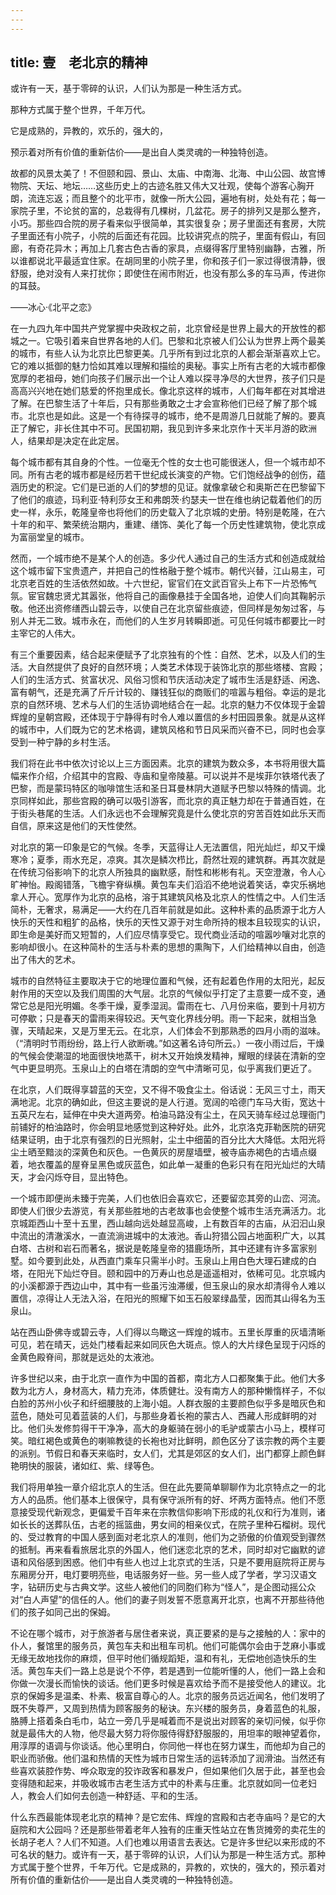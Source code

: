 ```yaml
---
---
---
```

title: 壹　老北京的精神
---




或许有一天，基于零碎的认识，人们认为那是一种生活方式。

那种方式属于整个世界，千年万代。

它是成熟的，异教的，欢乐的，强大的，

预示着对所有价值的重新估价——是出自人类灵魂的一种独特创造。

故都的风景太美了！不但颐和园、景山、太庙、中南海、北海、中山公园、故宫博物院、天坛、地坛……这些历史上的古迹名胜又伟大又壮观，使每个游客心胸开朗，流连忘返；而且整个的北平市，就像一所大公园，遍地有树，处处有花；每一家院子里，不论贫的富的，总栽得有几棵树，几盆花。房子的排列又是那么整齐，小巧。那些四合院的房子看来似乎很简单，其实很复杂；房子里面还有套房，大院子里面还有小院子，小院的后面还有花园。比较讲究点的院子，里面有假山，有回廊，有奇花异木；再加上几套古色古香的家具，点缀得客厅里特别幽静，古雅，所以谁都说北平最适宜住家。在胡同里的小院子里，你和孩子们一家过得很清静，很舒服，绝对没有人来打扰你；即使住在闹市附近，也没有那么多的车马声，传进你的耳鼓。

——冰心·《北平之恋》

在一九四九年中国共产党掌握中央政权之前，北京曾经是世界上最大的开放性的都城之一。它吸引着来自世界各地的人们。巴黎和北京被人们公认为世界上两个最美的城市，有些人认为北京比巴黎更美。几乎所有到过北京的人都会渐渐喜欢上它。它的难以抵御的魅力恰如其难以理解和描绘的奥秘。事实上所有古老的大城市都像宽厚的老祖母，她们向孩子们展示出一个让人难以探寻净尽的大世界，孩子们只是高高兴兴地在她们慈爱的怀抱里成长。像北京这样的城市，人们每年都在对其增进了解。在巴黎生活了十年后，只有那些勇敢之士才会宣称他们已经了解了那个城市。北京也是如此。这是一个有待探寻的城市，绝不是周游几日就能了解的。要真正了解它，非长住其中不可。民国初期，我见到许多来北京作十天半月游的欧洲人，结果却是决定在此定居。

每个城市都有其自身的个性。一位毫无个性的女士也可能很迷人，但一个城市却不同。所有古老的城市都是经历若干世纪成长演变的产物。它们饱经战争的创伤，蕴涵历史的积淀。它们是已逝的人们的梦想的见证。就像拿破仑和奥斯芒在巴黎留下了他们的痕迹，玛利亚·特利莎女王和弗朗茨·约瑟夫一世在维也纳记载着他们的历史一样，永乐，乾隆皇帝也将他们的历史载入了北京城的史册。特别是乾隆，在六十年的和平、繁荣统治期内，重建、缮饰、美化了每一个历史性建筑物，使北京成为富丽堂皇的城市。

然而，一个城市绝不是某个人的创造。多少代人通过自己的生活方式和创造成就给这个城市留下宝贵遗产，并把自己的性格融于整个城市。朝代兴替，江山易主，可北京老百姓的生活依然如故。十六世纪，宦官们在文武百官头上布下一片恐怖气氛。宦官魏忠贤尤其嚣张，他将自己的画像悬挂于全国各地，迫使人们向其鞠躬示敬。他还出资修缮西山碧云寺，以使自己在北京留些痕迹，但同样是匆匆过客，与别人并无二致。城市永在，而他们的人生岁月转瞬即逝。可见任何城市都要比一时主宰它的人伟大。





有三个重要因素，结合起来便赋予了北京独有的个性：自然、艺术，以及人们的生活。大自然提供了良好的自然环境；人类艺术体现于装饰北京的那些塔楼、宫殿；人们的生活方式、贫富状况、风俗习惯和节庆活动决定了城市生活是舒适、闲逸、富有朝气，还是充满了斤斤计较的、赚钱狂似的商贩们的喧嚣与粗俗。幸运的是北京的自然环境、艺术与人们的生活协调地结合在一起。北京的魅力不仅体现于金碧辉煌的皇朝宫殿，还体现于宁静得有时令人难以置信的乡村田园景象。就是从这样的城市中，人们既为它的艺术格调，建筑风格和节日风采而兴奋不已，同时也会享受到一种宁静的乡村生活。

我们将在此书中依次讨论以上三方面因素。北京的建筑为数众多，本书将用很大篇幅来作介绍，介绍其中的宫殿、寺庙和皇帝陵墓。可以说并不是埃菲尔铁塔代表了巴黎，而是蒙玛特区的咖啡馆生活和圣日耳曼林阴大道赋予巴黎以特殊的情调。北京同样如此，那些宫殿的确可以吸引游客，而北京的真正魅力却在于普通百姓，在于街头巷尾的生活。人们永远也不会理解究竟是什么使北京的穷苦百姓如此乐天而自信，原来这是他们的天性使然。

对北京的第一印象是它的气候。冬季，天蓝得让人无法置信，阳光灿烂，却又干燥寒冷；夏季，雨水充足，凉爽。其次是鳞次栉比，蔚然壮观的建筑群。再其次就是在传统习俗影响下的北京人所独具的幽默感，耐性和彬彬有礼。天空澄澈，令人心旷神怡。殿阁错落，飞檐宇脊纵横。黄包车夫们滔滔不绝地说着笑话，幸灾乐祸地拿人开心。宽厚作为北京的品格，溶于其建筑风格及北京人的性情之中。人们生活简朴，无奢求，易满足——大约在几百年前就是如此。这种朴素的品质源于北方人快乐的天性和粗犷的品格，快乐的天性又源于对生命所持的根本且较现实的认识，即生命是美好而又短暂的，人们应尽情享受它。现代商业活动的喧嚣吵嚷对北京的影响却很小。在这种简朴的生活与朴素的思想的熏陶下，人们给精神以自由，创造出了伟大的艺术。





城市的自然特征主要取决于它的地理位置和气候，还有起着色作用的太阳光，起反射作用的天空以及我们周围的大气层。北京的气候似乎打定了主意要一成不变，通常它总是阳光明媚。冬季干燥，夏季湿润。雷雨在七、八月份来临，要到十月初方可停歇；只是春天的雷雨来得较迟。天气变化界线分明。雨一下起来，就相当急骤，天晴起来，又是万里无云。在北京，人们体会不到那熟悉的四月小雨的滋味。（“清明时节雨纷纷，路上行人欲断魂。”如这著名诗句所云。）一夜小雨过后，干燥的气候会使潮湿的地面很快地蒸干，树木又开始焕发精神，耀眼的绿装在清新的空气中更显明亮。玉泉山上的白塔在清朗的空气中清晰可见，似乎离我们更近了。

在北京，人们既得享碧蓝的天空，又不得不吸食尘土。俗话说：无风三寸土，雨天满地泥。北京的确如此，但这主要说的是人行道。宽阔的哈德门车马大街，宽达十五英尺左右，延伸在中央大道两旁。柏油马路没有尘土，在风天骑车经过总理衙门前铺好的柏油路时，你会明显地感觉到这种好处。此外，北京洛克菲勒医院的研究结果证明，由于北京有强烈的日光照射，尘土中细菌的百分比大大降低。太阳光将尘土晒至黯淡的深黄色和灰色。一色黄灰的房屋墙壁，被寺庙赤褐色的古墙点缀着，地衣覆盖的屋脊呈黑色或灰蓝色，如此单一凝重的色彩只有在阳光灿烂的大晴天，才会闪烁夺目，显出特色。





一个城市即便尚未臻于完美，人们也依旧会喜欢它，还要留恋其旁的山峦、河流。即使人们很少去游览，有关那些胜地的古老故事也会使整个城市生活充满活力。北京城距西山十至十五里，西山越向远处越显高峻，上有数百年的古庙，从汩汩山泉中流出的清澈溪水，一直流淌进城中的太液池。香山狩猎公园占地面积广大，以其白塔、古树和岩石而著名，据说是乾隆皇帝的猎鹿场所，其中还建有许多富家别墅。如今要到此处，从西直门乘车只需半小时。玉泉山上用白色大理石建成的白塔，在阳光下灿烂夺目。颐和园中的万寿山也总是遥遥相对，依稀可见。北京城内的小溪都源于西边山中，其中有一些虽污浊滞缓，但玉泉山的泉水却清得令人难以置信，凉得让人无法入浴，在阳光的照耀下如玉石般翠绿晶莹，因而其山得名为玉泉山。

站在西山卧佛寺或碧云寺，人们得以鸟瞰这一辉煌的城市。五里长厚重的灰墙清晰可见，若在晴天，远处门楼看起来如同灰色大斑点。惊人的大片绿色呈现于闪烁的金黄色殿脊间，那就是远处的太液池。

许多世纪以来，由于北京一直作为中国的首都，南北方人口都聚集于此。他们大多数为北方人，身材高大，精力充沛，体质健壮。没有南方人的那种懒惰样子，不似白脸的苏州小伙子和纤细腰肢的上海小姐。人群衣服的主要颜色似乎多是暗灰色和蓝色，随处可见着蓝装的人们，与那些身着长袍的蒙古人、西藏人形成鲜明的对比。他们头发修剪得干干净净，高大的身躯骑在弱小的毛驴或蒙古小马上，模样可笑。暗红褐色或黄色的喇嘛教徒的长袍也对比鲜明，颜色区分了该宗教的两个主要的派别。节假日和春天来临时，女人们，尤其是郊区的女人们，出门都穿上颜色鲜艳明快的服装，诸如红、紫、绿等色。

我们将用单独一章介绍北京人的生活。但在此先要简单聊聊作为北京特点之一的北方人的品质。他们基本上很保守，具有保守派所有的好、坏两方面特点。他们不愿意接受现代新观念，更偏爱千百年来在宗教信仰影响下形成的礼仪和行为准则，诸如长长的送葬队伍，古老的摇篮曲，男女间的相亲仪式，在院子里种石榴树。现代的、受过教育的中国人感到面对老北京人的准则，他们为之骄傲的价值观受到骤然的抵制。再来看看旅居北京的外国人，他们迷恋北京的艺术，同时却对它幽默的谚语和风俗感到困惑。他们中有些人也过上北京式的生活，只是不要用庭院将正房与东厢房分开，电灯要明亮些，电话服务好一些。另一些人成了学者，学习汉语文字，钻研历史与古典文学。这些人被他们的同胞们称为“怪人”，是企图动摇公众对“白人声望”的信任的人。他们的妻子则发誓不愿意离开北京，也离不开那些待他们的孩子如同己出的保姆。





不论在哪个城市，对于旅游者与居住者来说，真正要紧的是与之接触的人：家中的仆人，餐馆里的服务员，黄包车夫和出租车司机。他们可能偶尔会由于芝麻小事或无缘无故地找你的麻烦，但平时他们循规蹈矩，温和有礼，无偿地创造快乐的生活。黄包车夫们一路上总是说个不停，若是遇到一位能听懂的人，他们一路上会和你做一次漫长而愉快的谈话。他们更多时候是喜欢给予而不是接受他人的建议。北京的保姆多是温柔、朴素、极富自尊心的人。北京的服务员远近闻名，他们发明了既不失尊严，又周到热情为顾客服务的秘诀。东兴楼的服务员，身着蓝色的礼服，胳膊上搭着条白毛巾，站立一旁几乎是喊着而不是说出对顾客的亲切问候，似乎你就是最伟大的人物，他尽最大努力将你服侍得舒舒服服的，用坦率的眼神望着你，用淳厚的语调与你谈话。他心里明白，你同他一样也在努力谋生，而他却为自己的职业而骄傲。他们温和热情的天性为城市日常生活的运转添加了润滑油。当然还有些喜欢装腔作势、哗众取宠的狡诈政客和暴发户，但如果他们久居于此，甚至也会变得随和起来，并吸收城市古老生活方式中的朴素与庄重。北京就如同一位老妇人，教会人们如何去创造一种舒适、平和的生活。



什么东西最能体现老北京的精神？是它宏伟、辉煌的宫殿和古老寺庙吗？是它的大庭院和大公园吗？还是那些带着老年人独有的庄重天性站立在售货摊旁的卖花生的长胡子老人？人们不知道。人们也难以用语言去表达。它是许多世纪以来形成的不可名状的魅力。或许有一天，基于零碎的认识，人们认为那是一种生活方式。那种方式属于整个世界，千年万代。它是成熟的，异教的，欢快的，强大的，预示着对所有价值的重新估价——是出自人类灵魂的一种独特创造。